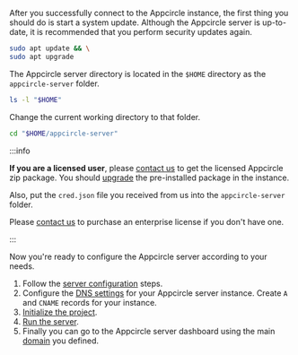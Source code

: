 After you successfully connect to the Appcircle instance, the first thing you should do is start a system update. Although the Appcircle server is up-to-date, it is recommended that you perform security updates again.

```bash
sudo apt update && \
sudo apt upgrade
```

The Appcircle server directory is located in the `$HOME` directory as the `appcircle-server` folder.

```bash
ls -l "$HOME"
```

Change the current working directory to that folder.

```bash
cd "$HOME/appcircle-server"
```

:::info

**If you are a licensed user**, please [contact us](https://appcircle.io/support/) to get the licensed Appcircle zip package. You should [upgrade](/self-hosted-appcircle/install-server/linux-package/update) the pre-installed package in the instance.

Also, put the `cred.json` file you received from us into the `appcircle-server` folder.

Please [contact us](https://appcircle.io/support/) to purchase an enterprise license if you don't have one.

:::

Now you're ready to configure the Appcircle server according to your needs. 
1. Follow the [server configuration](/self-hosted-appcircle/install-server/docker#3-configure) steps.
2. Configure the [DNS settings](/self-hosted-appcircle/install-server/docker#4-dns-settings) for your Appcircle server instance. Create `A` and `CNAME` records for your instance.
3. [Initialize the project](/docs/self-hosted-appcircle/install-server/docker.md#5-initialize-vault).
4. [Run the server](/self-hosted-appcircle/install-server/docker#6-run-server).
5. Finally you can go to the Appcircle server dashboard using the main [domain](/self-hosted-appcircle/install-server/docker#4-dns-settings) you defined.

<Screenshot url='https://cdn.appcircle.io/docs/assets/be-2503-aws22-dashboard.png' />